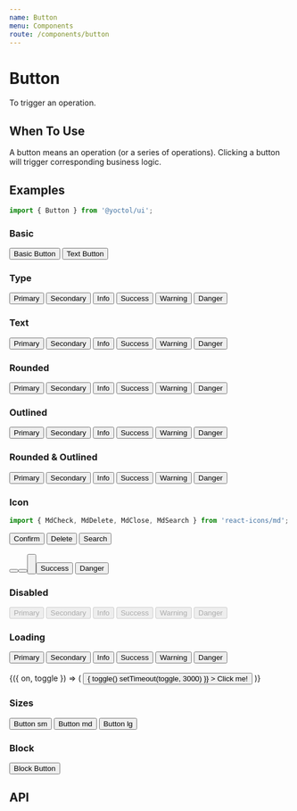 ```yaml
---
name: Button
menu: Components
route: /components/button
---
```





# Button

To trigger an operation.

## When To Use

A button means an operation (or a series of operations). Clicking a button will trigger corresponding business logic.

## Examples

```js
import { Button } from '@yoctol/ui';
```

### Basic

<Playground>
  <Button>Basic Button</Button>
  <Button text ml="2">Text Button</Button>
</Playground>

### Type

<Playground>
  <Button type="primary">Primary</Button>
  <Button type="secondary" ml="2">
    Secondary
  </Button>
  <Button type="info" ml="2">
    Info
  </Button>
  <Button type="success" ml="2">
    Success
  </Button>
  <Button type="warning" ml="2">
    Warning
  </Button>
  <Button type="danger" ml="2">
    Danger
  </Button>
</Playground>


### Text

<Playground>
  <Button text type="primary">Primary</Button>
  <Button text type="secondary" ml="2">
    Secondary
  </Button>
  <Button text type="info" ml="2">
    Info
  </Button>
  <Button text type="success" ml="2">
    Success
  </Button>
  <Button text type="warning" ml="2">
    Warning
  </Button>
  <Button text type="danger" ml="2">
    Danger
  </Button>
</Playground>

### Rounded

<Playground>
  <Button type="primary" rounded>Primary</Button>
  <Button type="secondary" ml="2" rounded>
    Secondary
  </Button>
  <Button type="info" ml="2" rounded>
    Info
  </Button>
  <Button type="success" ml="2" rounded>
    Success
  </Button>
  <Button type="warning" ml="2" rounded>
    Warning
  </Button>
  <Button type="danger" ml="2" rounded>
    Danger
  </Button>
</Playground>

### Outlined

<Playground>
  <Button type="primary" outlined>Primary</Button>
  <Button type="secondary" ml="2" outlined>
    Secondary
  </Button>
  <Button type="info" ml="2" outlined>
    Info
  </Button>
  <Button type="success" ml="2" outlined>
    Success
  </Button>
  <Button type="warning" ml="2" outlined>
    Warning
  </Button>
  <Button type="danger" ml="2" outlined>
    Danger
  </Button>
</Playground>

### Rounded & Outlined

<Playground>
  <Button type="primary" rounded outlined>Primary</Button>
  <Button type="secondary" ml="2" rounded outlined>
    Secondary
  </Button>
  <Button type="info" ml="2" rounded outlined>
    Info
  </Button>
  <Button type="success" ml="2" rounded outlined>
    Success
  </Button>
  <Button type="warning" ml="2" rounded outlined>
    Warning
  </Button>
  <Button type="danger" ml="2" rounded outlined>
    Danger
  </Button>
</Playground>

### Icon

```js
import { MdCheck, MdDelete, MdClose, MdSearch } from 'react-icons/md';
```

<Playground>
  <Button type="primary" icon={MdCheck}>Confirm</Button>
  <Button type="danger" icon={MdDelete} ml="2">Delete</Button>
  <Button type="info" icon={MdSearch} ml="2">Search</Button>
  <br />
  <br />
  <Button type="primary" rounded icon={MdSearch} ml="2" />
  <Button type="danger" rounded icon={MdDelete} ml="2" />
  <Button type="info" rounded icon={MdSearch} ml="2" />
  <br />
  <br />
  <Button>
    <Icon type={MdCheck} fill="success" size="20" mr="2" />
    Success
  </Button>
  <Button ml="2">
    <Icon type={MdClose} fill="danger" size="20" mr="2" />
    Danger
  </Button>
</Playground>


### Disabled

<Playground>
  <Button type="primary" disabled>Primary</Button>
  <Button type="secondary" ml="2" disabled>
    Secondary
  </Button>
  <Button type="info" ml="2" disabled>
    Info
  </Button>
  <Button type="success" ml="2" disabled>
    Success
  </Button>
  <Button type="warning" ml="2" disabled>
    Warning
  </Button>
  <Button type="danger" ml="2" disabled>
    Danger
  </Button>
</Playground>

### Loading

<Playground>
  <Button type="primary" loading>Primary</Button>
  <Button type="secondary" ml="2" loading>
    Secondary
  </Button>
  <Button type="info" ml="2" loading>
    Info
  </Button>
  <Button type="success" ml="2" loading>
    Success
  </Button>
  <Button type="warning" ml="2" loading>
    Warning
  </Button>
  <Button type="danger" ml="2" loading>
    Danger
  </Button>
  <br />
  <br />
  <Toggle>
    {({ on, toggle }) => (
      <Button
        loading={on}
        onClick={() => {
          toggle()
          setTimeout(toggle, 3000)
        }}
      >
        Click me!
      </Button>
    )}
  </Toggle>
</Playground>

### Sizes

<Playground>
  <Button size="sm">
    Button sm
  </Button>

  <Button ml={2}>
    Button md
  </Button>

  <Button ml={2} size="lg">
    Button lg
  </Button>
</Playground>

### Block

<Playground>
  <Button block>
    Block Button
  </Button>
</Playground>

## API

<PropsTable of={Button} />
